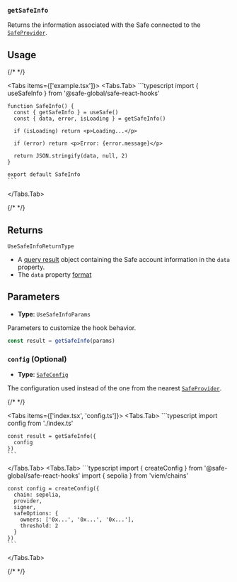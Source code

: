 
### `getSafeInfo`

Returns the information associated with the Safe connected to the [`SafeProvider`](../safeprovider.mdx).

## Usage

{/* <!-- vale off --> */}

<Tabs items={['example.tsx']}>
  <Tabs.Tab>
    ```typescript
    import { useSafeInfo } from '@safe-global/safe-react-hooks'

    function SafeInfo() {
      const { getSafeInfo } = useSafe()
      const { data, error, isLoading } = getSafeInfo()

      if (isLoading) return <p>Loading...</p>
      
      if (error) return <p>Error: {error.message}</p>

      return JSON.stringify(data, null, 2)
    }

    export default SafeInfo
    ```
  </Tabs.Tab>
</Tabs>

{/* <!-- vale on --> */}

## Returns

`UseSafeInfoReturnType`

- A [query result](https://tanstack.com/query/v5/docs/framework/react/reference/useQuery) object containing the Safe account information in the `data` property.
- The `data` property [format](https://github.com/safe-global/safe-react-hooks/blob/6f620f2f9492d518af332cb7f21646beef4fb42f/src/types/index.ts#L32-L38)

## Parameters

- **Type**: `UseSafeInfoParams`

Parameters to customize the hook behavior.

```typescript
const result = getSafeInfo(params)
```

### `config` (Optional)

- **Type**: [`SafeConfig`](../safeconfig.mdx)

The configuration used instead of the one from the nearest [`SafeProvider`](../safeprovider.mdx).

{/* <!-- vale off --> */}

<Tabs items={['index.tsx', 'config.ts']}>
  <Tabs.Tab>
    ```typescript
    import config from './index.ts'

    const result = getSafeInfo({
      config
    })
    ```
  </Tabs.Tab>
  <Tabs.Tab>
    ```typescript
    import { createConfig } from '@safe-global/safe-react-hooks'
    import { sepolia } from 'viem/chains'

    const config = createConfig({
      chain: sepolia,
      provider,
      signer,
      safeOptions: {
        owners: ['0x...', '0x...', '0x...'],
        threshold: 2
      }
    })
    ```
  </Tabs.Tab>
</Tabs>

{/* <!-- vale on --> */}
